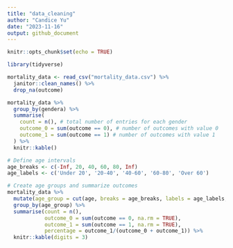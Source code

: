 ```yaml
---
title: "data_cleaning"
author: "Candice Yu"
date: "2023-11-16"
output: github_document
---
```


```r
knitr::opts_chunk$set(echo = TRUE)

library(tidyverse)
```

```r
mortality_data <- read_csv("mortality_data.csv") %>%
  janitor::clean_names() %>%
  drop_na(outcome) 
```
```r
mortality_data %>%
  group_by(gendera) %>%
  summarise(
    count = n(), # total number of entries for each gender
    outcome_0 = sum(outcome == 0), # number of outcomes with value 0
    outcome_1 = sum(outcome == 1) # number of outcomes with value 1
  ) %>%
  knitr::kable()  
```

```r
# Define age intervals
age_breaks <- c(-Inf, 20, 40, 60, 80, Inf)
age_labels <- c('Under 20', '20-40', '40-60', '60-80', 'Over 60')

# Create age groups and summarize outcomes
mortality_data %>%
  mutate(age_group = cut(age, breaks = age_breaks, labels = age_labels, right = FALSE)) %>%
  group_by(age_group) %>%
  summarise(count = n(),
            outcome_0 = sum(outcome == 0, na.rm = TRUE),
            outcome_1 = sum(outcome == 1, na.rm = TRUE),
            percentage = outcome_1/(outcome_0 + outcome_1)) %>%
  knitr::kable(digits = 3)  

```



